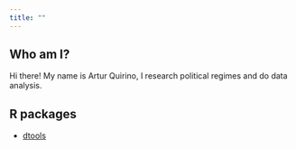 ```yaml
---
title: ""
---
```


## Who am I?
Hi there! My name is Artur Quirino, I research political regimes
and do data analysis. 

## R packages

* [dtools](http://dtools.arturhgq.com)

